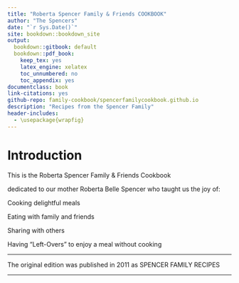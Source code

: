 ```yaml
--- 
title: "Roberta Spencer Family & Friends COOKBOOK"
author: "The Spencers"
date: "`r Sys.Date()`"
site: bookdown::bookdown_site
output: 
  bookdown::gitbook: default
  bookdown::pdf_book:
    keep_tex: yes
    latex_engine: xelatex
    toc_unnumbered: no
    toc_appendix: yes
documentclass: book
link-citations: yes
github-repo: family-cookbook/spencerfamilycookbook.github.io
description: "Recipes from the Spencer Family"
header-includes:
  - \usepackage{wrapfig}
---
```


# Introduction

This is the Roberta Spencer Family & Friends Cookbook

dedicated to our mother Roberta Belle Spencer who taught us the joy of:

Cooking delightful meals

Eating with family and friends 

Sharing with others

Having "Left-Overs" to enjoy a meal without cooking

---

The original edition was published in 2011 as SPENCER FAMILY RECIPES

---
